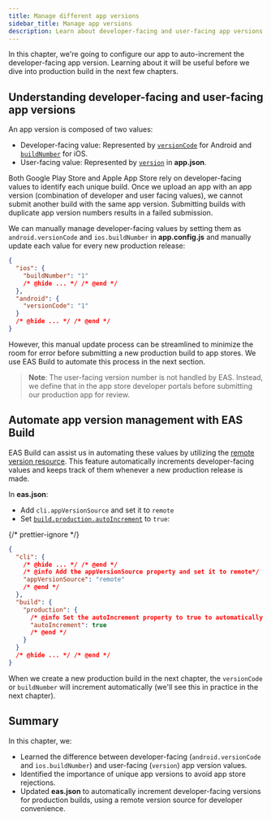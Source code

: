 ```yaml
---
title: Manage different app versions
sidebar_title: Manage app versions
description: Learn about developer-facing and user-facing app versions and how to manage them automatically.
---
```



In this chapter, we're going to configure our app to auto-increment the developer-facing app version. Learning about it will be useful before we dive into production build in the next few chapters.

## Understanding developer-facing and user-facing app versions

An app version is composed of two values:

- Developer-facing value: Represented by [`versionCode`](/versions/latest/config/app/#versioncode) for Android and [`buildNumber`](/versions/latest/config/app/#buildnumber) for iOS.
- User-facing value: Represented by [`version`](/versions/latest/config/app/#version) in **app.json**.

Both Google Play Store and Apple App Store rely on developer-facing values to identify each unique build. Once we upload an app with an app version (combination of developer and user facing values), we cannot submit another build with the same app version. Submitting builds with duplicate app version numbers results in a failed submission.

We can manually manage developer-facing values by setting them as `android.versionCode` and `ios.buildNumber` in **app.config.js** and manually update each value for every new production release:

```json app.config.js
{
  "ios": {
    "buildNumber": "1"
    /* @hide ... */ /* @end */
  },
  "android": {
    "versionCode": "1"
  }
  /* @hide ... */ /* @end */
}
```

However, this manual update process can be streamlined to minimize the room for error before submitting a new production build to app stores. We use EAS Build to automate this process in the next section.

> **Note**: The user-facing version number is not handled by EAS. Instead, we define that in the app store developer portals before submitting our production app for review.

## Automate app version management with EAS Build

EAS Build can assist us in automating these values by utilizing the [remote version resource](/build-reference/app-versions/#remote-version-source). This feature automatically increments developer-facing values and keeps track of them whenever a new production release is made.

In **eas.json**:

- Add `cli.appVersionSource` and set it to `remote`
- Set [`build.production.autoIncrement`](/eas/json/#autoincrement-1) to `true`:

{/* prettier-ignore */}
```json eas.json
{
  "cli": {
    /* @hide ... */ /* @end */
    /* @info Add the appVersionSource property and set it to remote*/
    "appVersionSource": "remote"
    /* @end */
  },
  "build": {
    "production": {
      /* @info Set the autoIncrement property to true to automatically increment the versionCode or buildNumber */
      "autoIncrement": true
      /* @end */
    }
  }
  /* @hide ... */ /* @end */
}
```

When we create a new production build in the next chapter, the `versionCode` or `buildNumber` will increment automatically (we'll see this in practice in the next chapter).

## Summary

In this chapter, we:

- Learned the difference between developer-facing (`android.versionCode` and `ios.buildNumber`) and user-facing (`version`) app version values.
- Identified the importance of unique app versions to avoid app store rejections.
- Updated **eas.json** to automatically increment developer-facing versions for production builds, using a remote version source for developer convenience.

<BoxLink
  title="Create a production build for Android"
  Icon={BookOpen02Icon}
  description="In the next chapter, learn about the process of creating a production build for Android."
  href="/tutorial/eas/android-production-build/"
/>
